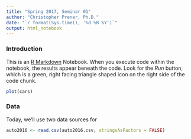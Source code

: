 ```yaml
---
title: "Spring 2017, Seminar 01"
author: "Christopher Prener, Ph.D."
date: "`r format(Sys.time(), '%d %B %Y')`"
output: html_notebook
---
```


### Introduction
This is an [R Markdown](http://rmarkdown.rstudio.com) Notebook. When you execute code within the notebook, the results appear beneath the code. Look for the *Run* button, which is a green, right facing triangle shaped icon on the right side of the code chunk.

```r
plot(cars)
```

### Data
Today, we'll use two data sources for 

```r
auto2016 <- read.csv(auto2016.csv, stringsAsFactors = FALSE)
```

